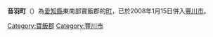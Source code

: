 {{日本町村 (廢除)
|自治體名 = 音羽
|町村 = 町
|町村章 = [[File:Otawa_Aichi_chapter.JPG|80px]]
|日文原名 = 音羽町
|平假名 = おとわちょう
|羅馬字拼音 = Otowa-chō
|廢除時間 = 2008年1月15日
|廢除理由 = 編入合併
|廢除時處置 = '''音羽町'''、[[御津町|御津町]] → [[豐川市|豐川市]]
|現在自治體 = 豐川市
|都道府縣 = 愛知縣
|郡 = 寶飯郡
|編號 = 23521-1
|面積 = 29.65
|人口 = 8,870
|統計時間 = 2007年11月1日
|自治體 = [[岡崎市|岡崎市]]、[[豐川市|豐川市]]、[[蒲郡市|蒲郡市]]、<br />[[御津町|御津町]]
|樹 = 
|花 = 
|其他象徵物 = 
|其他象徵 =
|郵遞區號 = 441-0291
|所在地 = 宝飯郡音羽町大字赤坂字松本250番地
|外部連結 = {{URL|www.town.otowa.aichi.jp}}
|地圖 = [[File:Aichi-otowa-town.svg|250px]]

}}
'''音羽町'''（{{jpn|j=音羽町|hg=おとわちょう|rm=Otowa chō|f=y}}）為[[愛知縣|愛知縣]]東南部寶飯郡的[[町|町]]，已於2008年1月15日併入[[豐川市|豐川市]]。

{{愛知縣}}{{Authority control}}

[[Category:寶飯郡|Category:寶飯郡]]
[[Category:豐川市|Category:豐川市]]
